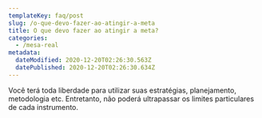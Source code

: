 ```yaml
---
templateKey: faq/post
slug: /o-que-devo-fazer-ao-atingir-a-meta
title: O que devo fazer ao atingir a meta?
categories:
  - /mesa-real
metadata:
  dateModified: 2020-12-20T02:26:30.563Z
  datePublished: 2020-12-20T02:26:30.634Z
---
```

Você terá toda liberdade para utilizar suas estratégias, planejamento, metodologia etc. Entretanto, não poderá ultrapassar os limites particulares de cada instrumento.